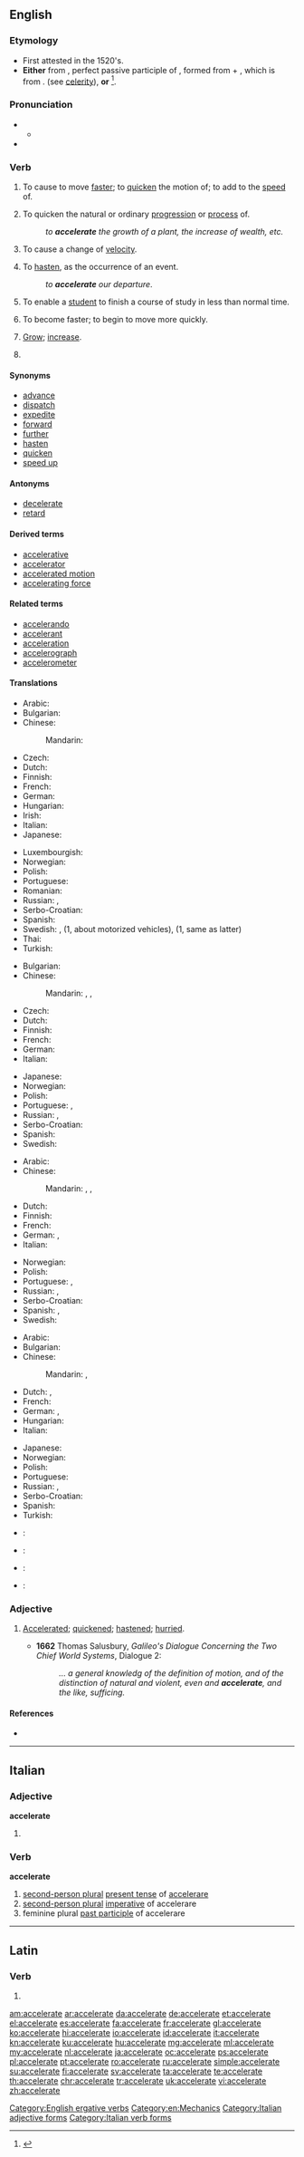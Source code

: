 ==English==

===Etymology===
* First attested in the 1520's.
* '''Either''' from {{etyl|la|en}} {{term/t|la|accelerātus}}, perfect passive participle of {{term/t|la|accelerō||I accelerate, hasten}}, formed from {{term|ad|lang=la}} + {{term/t|la|celerō||I hasten}}, which is from {{term|celer||quick|lang=la}}. (see [[celerity]]), '''or''' {{back-form|acceleration}}<ref>{{reference-book | last = Dobbie | first = Elliott K. | coauthors = Dunmore, C. William, et al. | editor = Barnhart, Robert K.| title = Chambers Dictionary of Etymology | origyear = 1998 | year = 2004 | publisher = Chambers Harrap Publishers Ltd | location = Edinburgh, Scotland | isbn =0550142304 | pages = 6}}</ref>.

===Pronunciation===
* {{a|RP}}
** {{IPA|/ək.ˈsɛl.ə.ˌreɪt/|/æk.ˈsɛl.ə.ˌɹeɪt/|/ɪk.ˈsɛl.ə.ˌɹeɪt/}}
* {{audio|en-us-accelerate.ogg|Audio (US)}}

===Verb===
{{en-verb|accelerat|ing}}

# {{context|transitive|lang=en}} To cause to move [[faster]]; to [[quicken]] the motion of; to add to the [[speed]] of.
# {{context|transitive|lang=en}} To quicken the natural or ordinary [[progression]] or [[process]] of.
#: ''to '''accelerate''' the growth of a plant, the increase of wealth, etc.''
# {{context|transitive|physics|lang=en}} To cause a change of [[velocity]].
# {{context|transitive|lang=en}} To [[hasten]], as the occurrence of an event.
#: ''to '''accelerate''' our departure''.
# {{context|transitive|education|lang=en}} To enable a [[student]] to finish a course of study in less than normal time.
# {{context|intransitive|lang=en}} To become faster; to begin to move more quickly.
# {{context|intransitive|lang=en}} [[grow|Grow]]; [[increase]].
# {{context|obsolete|lang=en}} {{alternative form of|accelerated}}

====Synonyms====
* [[advance]]
* [[dispatch]]
* [[expedite]]
* [[forward]]
* [[further]]
* [[hasten]]
* [[quicken]]
* [[speed up]]

====Antonyms====
* [[decelerate]]
* [[retard]]

====Derived terms====
* [[accelerative]]
* [[accelerator]]
* [[accelerated motion]]
* [[accelerating force]]

====Related terms====
* [[accelerando]]
* [[accelerant]]
* [[acceleration]]
* [[accelerograph]]
* [[accelerometer]]

====Translations====
{{trans-top|to cause to move faster}}
* Arabic: {{t|ar|تسريع|sc=Arab}}
* Bulgarian: {{t+|bg|ускорявам}}
* Chinese:
*: Mandarin: {{t|cmn|加速|tr=jiāsù|sc=Hani}}
* Czech: {{t-|cs|zrychlit}}
* Dutch: {{t+|nl|versnellen}}
* Finnish: {{t+|fi|kiihdyttää}}
* French: {{t+|fr|accélérer}}
* German: {{t+|de|beschleunigen}}
* Hungarian: {{t+|hu|gyorsít}}
* Irish: {{t-|ga|luathaigh}}
* Italian: {{t+|it|accelerare}}
* Japanese: {{t|ja|加速|tr=かそくする, kasoku suru|alt=加速する}}
{{trans-mid}}
* Luxembourgish: {{t-|lb|acceleréieren}}
* Norwegian: {{t+|no|akselerere}}
* Polish: {{t+|pl|przyśpieszać}}
* Portuguese: {{t+|pt|acelerar}}
* Romanian: {{t+|ro|accelera}}
* Russian: {{t+|ru|ускорять|tr=uskorjátʹ}} {{impf}}, {{t+|ru|ускорить|tr=uskóritʹ}} {{pf.}}
* Serbo-Croatian: {{t-|sh|ubr̀zati}}
* Spanish: {{t+|es|acelerar}}
* Swedish: {{t+|sv|accelerera}}, {{t-|sv|ge mer gas}} (1, about motorized vehicles), {{t-|sv|gasa}} (1, same as latter)
* Thai: {{t|th|เร่ง|tr=reng|sc=Thai}}
* Turkish: {{t+|tr|hızlandırmak}}
{{trans-bottom}}

{{trans-top|to quicken natural or ordinary progression or process}}
* Bulgarian: {{t+|bg|засилвам}}
* Chinese:
*: Mandarin: {{t|cmn|加速|tr=jiāsù|sc=Hani}}, {{t|cmn|變快|sc=Hani}}, {{t|cmn|变快|tr=biànkuài|sc=Hani}}
* Czech: {{t-|cs|urychlit}}
* Dutch: {{t+|nl|versnellen}}
* Finnish: {{t+|fi|kiihdyttää}}
* French: {{t+|fr|accélérer}}
* German: {{t+|de|beschleunigen}}
* Italian: {{t+|it|accelerare}}
{{trans-mid}}
* Japanese: {{t|ja|促進|tr=そくしんする, sokushin suru|alt=促進する}}
* Norwegian: {{t-|no|påskynde}}
* Polish: {{t+|pl|przyśpieszać}}
* Portuguese: {{t+|pt|acelerar}}, {{t+|pt|apressar}}
* Russian: {{t+|ru|ускоряться|tr=uskorjátʹsja}} {{impf}}, {{t+|ru|ускориться|tr=uskóritʹsja}} {{pf.}}
* Serbo-Croatian: {{t-|sh|ubr̀zati}}
* Spanish: {{t+|es|acelerar}}
* Swedish: {{t+|sv|accelerera}}
{{trans-bottom}}

{{trans-top|to hasten}}
* Arabic: {{t|ar|إستعجال|sc=Arab}}
* Chinese:
*: Mandarin: {{t|cmn|加速|tr=jiāsù|sc=Hani}}, {{t|cmn|變快|sc=Hani}}, {{t|cmn|变快|tr=biànkuài|sc=Hani}}
* Dutch: {{t|nl|bespoedigen}}
* Finnish: {{t+|fi|nopeuttaa}}
* French: {{t+|fr|accélérer}}
* German: {{t|de|eilen}}, {{t|de|beeilen|alt=sich beeilen}}
* Italian: {{t-|it|affrettare}}
{{trans-mid}}
* Norwegian: {{t-|no|påskynde}}
* Polish: {{t+|pl|przyśpieszać}}
* Portuguese: {{t+|pt|acelerar}}, {{t+|pt|apressar}}
* Russian: {{t+|ru|ускорять|tr=uskorját’}} {{impf}}, {{t+|ru|ускорить|tr=uskórit’}} {{pf.}}
* Serbo-Croatian: {{t-|sh|ubr̀zati}}
* Spanish: {{t+|es|acelerar}}, {{t+|es|apresurar}}
* Swedish: {{t+|sv|påskynda}}
{{trans-bottom}}

{{trans-top|to become faster}}
* Arabic: {{t|ar|إسراع|sc=Arab}}
* Bulgarian: {{t-|bg|ускорявам се}}
* Chinese:
*: Mandarin: {{t|cmn|變快|sc=Hani}}, {{t|cmn|变快|tr=biànkuài|sc=Hani}}
* Dutch: {{t|nl|versnellen}}, {{l|nl|sneller}} {{l|nl|gaan}}
* French: {{t+|fr|accélérer}}
* German: {{t-|de|schneller werden}}, {{t+|de|beschleunigen}}
* Hungarian: {{t+|hu|gyorsul}}
* Italian: {{t+|it|accelerare}}
{{trans-mid}}
* Japanese: {{t|ja|加速|tr=かそくする, kasoku suru|alt=加速する}}
* Norwegian: {{t-|no|sette opp farten}}
* Polish: {{t+|pl|przyśpieszać}}
* Portuguese: {{t+|pt|acelerar}}
* Russian: {{t+|ru|ускоряться|tr=uskorját’sja}} {{impf}}, {{t+|ru|ускориться|tr=uskórit’sja}} {{pf.}}
* Serbo-Croatian: {{t-|sh|ubr̀zati}}
* Spanish: {{t+|es|acelerar|alt=acelerarse}}
* Turkish: {{t+|tr|hızlanmak}}
{{trans-bottom}}

{{checktrans-top}}
* {{ttbc|he}}: {{t|he|להאיץ|tr=le'ha'ytz|sc=Hebr}}
* {{ttbc|he}}: {{t|he|לזרז|tr=le'zarez|sc=Hebr}}
{{trans-mid}}
* {{ttbc|id}}: {{t|id|cepat|alt=mempercepat}}
* {{ttbc|ia}}: {{t|ia|accelerar}}
{{trans-bottom}}

===Adjective===
{{en-adj|?}}

# {{context|rare|lang=en}} [[accelerated|Accelerated]]; [[quickened]]; [[hastened]]; [[hurried]].
#* '''1662''' Thomas Salusbury, ''Galileo's Dialogue Concerning the Two Chief World Systems'', Dialogue 2:
#*: ''... a general knowledg of the definition of motion, and of the distinction of natural and violent, even and '''accelerate''', and the like, sufficing.''

====References====
<references/>
* {{R:OED2}}

[[Category:English ergative verbs]]
[[Category:en:Mechanics]]

----

==Italian==

===Adjective===
'''accelerate''' {{p}}

# {{feminine of|accelerato|lang=it}}

===Verb===
'''accelerate'''

# [[second-person plural]] [[present tense]] of [[accelerare]]
# [[second-person plural]] [[imperative]] of accelerare
# feminine plural [[past participle]] of accelerare

[[Category:Italian adjective forms]]
[[Category:Italian verb forms]]

----

==Latin==

===Verb===
{{la-verb-form|accelerāte}}

# {{conjugation of|accelerō||1|p|pres|act|imp|lang=la}}

[[am:accelerate]]
[[ar:accelerate]]
[[da:accelerate]]
[[de:accelerate]]
[[et:accelerate]]
[[el:accelerate]]
[[es:accelerate]]
[[fa:accelerate]]
[[fr:accelerate]]
[[gl:accelerate]]
[[ko:accelerate]]
[[hi:accelerate]]
[[io:accelerate]]
[[id:accelerate]]
[[it:accelerate]]
[[kn:accelerate]]
[[ku:accelerate]]
[[hu:accelerate]]
[[mg:accelerate]]
[[ml:accelerate]]
[[my:accelerate]]
[[nl:accelerate]]
[[ja:accelerate]]
[[oc:accelerate]]
[[ps:accelerate]]
[[pl:accelerate]]
[[pt:accelerate]]
[[ro:accelerate]]
[[ru:accelerate]]
[[simple:accelerate]]
[[su:accelerate]]
[[fi:accelerate]]
[[sv:accelerate]]
[[ta:accelerate]]
[[te:accelerate]]
[[th:accelerate]]
[[chr:accelerate]]
[[tr:accelerate]]
[[uk:accelerate]]
[[vi:accelerate]]
[[zh:accelerate]]